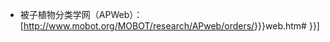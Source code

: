* 被子植物分类学网（APWeb）：[http://www.mobot.org/MOBOT/research/APweb/orders/{{lcfirst:{{{3|{{{1}}}}}}}}web{{{5|}}}.htm{{{4|}}}#{{{1}}} {{{2|{{PAGENAME}}}}}]{{en icon}}